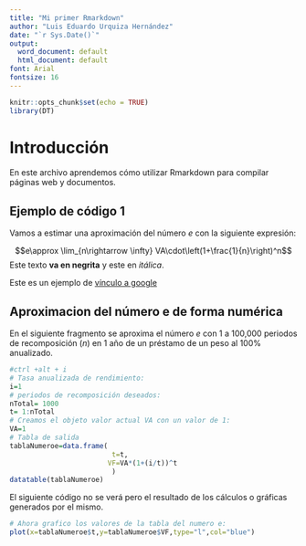 ```yaml
---
title: "Mi primer Rmarkdown"
author: "Luis Eduardo Urquiza Hernández"
date: "`r Sys.Date()`"
output:
  word_document: default
  html_document: default
font: Arial
fontsize: 16
---
```


```r
knitr::opts_chunk$set(echo = TRUE)
library(DT)
```

# Introducción

En este archivo aprendemos cómo utilizar Rmarkdown para compilar páginas web y documentos.

## Ejemplo de código 1

Vamos a estimar una aproximación del número $e$ con la siguiente expresión:

$$e\approx \lim_{n\rightarrow \infty} VA\cdot\left(1+\frac{1}{n}\right)^n$$
Este texto **va en negrita** y este en *itálica*.

Este es un ejemplo de [vínculo a google](https://.google.com)

## Aproximacion del número e de forma numérica 

En el siguiente fragmento se aproxima el número $e$ con 1 a 100,000 periodos de recomposición ($n$) en 1 año de un préstamo de un peso al 100\% anualizado.

```r
#ctrl +alt + i
# Tasa anualizada de rendimiento:
i=1
# periodos de recomposición deseados:
nTotal= 1000
t= 1:nTotal
# Creamos el objeto valor actual VA con un valor de 1:
VA=1
# Tabla de salida
tablaNumeroe=data.frame(
                         t=t,
                        VF=VA*(1+(i/t))^t
                         )
datatable(tablaNumeroe)
```

El siguiente código no se verá pero el resultado de los cálculos o gráficas generados por el mismo.
```r
# Ahora grafico los valores de la tabla del numero e:
plot(x=tablaNumeroe$t,y=tablaNumeroe$VF,type="l",col="blue")
```



